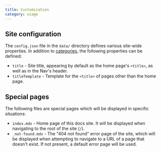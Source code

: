 ```yaml
---
title: Customization
category: usage
---
```


## Site configuration

The `config.json` file in the `data/` directory defines various site-wide properties. In addition to [categories](/docs/categories), the following properties can be defined:

- `title` - Site title, appearing by default as the home page's `<title>`, as well as in the Nav's header.
- `titleTemplate` - Template for the `<title>` of pages other than the home page.

## Special pages

The following files are special pages which will be displayed in specific situations:

- `index.mdx` - Home page of this docs site. It will be displayed when navigating to the root of the site (`/`).
- `_not-found.mdx` - The "404 not found" error page of the site, which will be displayed when attempting to navigate to a URL of a page that doesn't exist. If not present, a default error page will be used.
